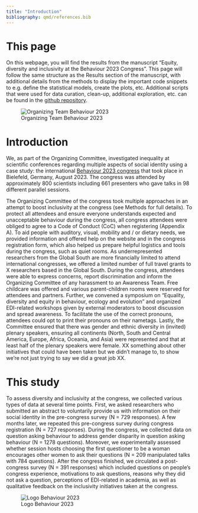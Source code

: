 ```yaml
---
title: "Introduction"
bibliography: qmd/references.bib
---
```


# This page

On this webpage, you will find the results from the manuscript "Equity, diversity and inclusivity at the Behaviour 2023 Congress". This page will follow the same structure as the Results section of the manuscript, with additional details from the methods to display the important code snippets to e.g. define the statistical models, create the plots, etc. Additional scripts that were used for data curation, clean-up, additional exploration, etc. can be found in the [github repository](https://github.com/rshuhuachen/ms_edi_behaviour2023).

![Organizing Team Behaviour 2023](data/pic.jpg)

# Introduction

We, as part of the Organizing Committee, investigated inequality at scientific conferences regarding multiple aspects of social identity using a case study: the international [Behaviour 2023 congress](http://behaviour2023.com) that took place in Bielefeld, Germany, August 2023. The congress was attended by approximately 800 scientists including 661 presenters who gave talks in 98 different parallel sessions.

The Organizing Committee of the congress took multiple approaches in an attempt to boost inclusivity at the congress (see Methods for full details). To protect all attendees and ensure everyone understands expected and unacceptable behaviour during the congress, all congress attendees were obliged to agree to a Code of Conduct (CoC) when registering (Appendix A). To aid people with auditory, visual, mobility and / or dietary needs, we provided information and offered help on the website and in the congress registration form, which also helped us prepare helpful logistics and tools during the congress, such as quiet rooms. As underrepresented researchers from the Global South are more financially limited to attend international congresses, we offered a limited number of full travel grants to X researchers based in the Global South. During the congress, attendees were able to express concerns, report discrimination and inform the Organizing Committee of any harassment to an Awareness Team. Free childcare was offered and various parent-children rooms were reserved for attendees and partners. Further, we convened a symposium on "Equality, diversity and equity in behaviour, ecology and evolution" and organized EDI-related workshops given by external moderators to boost discussion and spread awareness. To facilitate the use of the correct pronouns, attendees could opt to print their pronouns on their nametags. Lastly, the Committee ensured that there was gender and ethnic diversity in (invited) plenary speakers, ensuring all continents (North, South and Central America, Europe, Africa, Oceania, and Asia) were represented and that at least half of the plenary speakers were female. XX something about other initiatives that could have been taken but we didn't manage to, to show we're not just trying to say we did a great job XX.

# This study

To assess diversity and inclusivity at the congress, we collected various types of data at several time points. First, we asked researchers who submitted an abstract to voluntarily provide us with information on their social identity in the pre-congress survey (N = 729 responses). A few months later, we repeated this pre-congress survey during congress registration (N = 727 responses). During the congress, we collected data on question asking behaviour to address gender disparity in question asking behaviour (N = 1278 questions). Moreover, we experimentally assessed whether session hosts choosing the first questioner to be a woman encourages other women to ask their questions (N = 209 manipulated talks with 784 questions). After the congress finished, we circulated a post-congress survey (N = 391 responses) which included questions on people's congress experience, motivations to ask questions, reasons why they did not ask a question, perceptions of EDI-related in academia, as well as qualitative feedback on the inclusivity initiatives taken at the congress.

![Logo Behaviour 2023](data/logo_behaviour_whitebackground.png)
